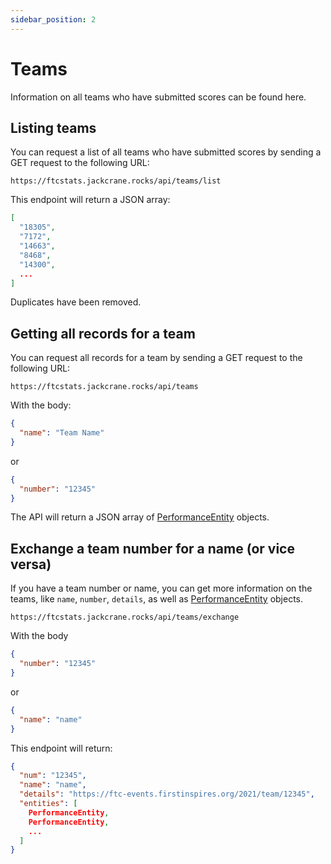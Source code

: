 ```yaml
---
sidebar_position: 2
---
```


# Teams

Information on all teams who have submitted scores can be found here.

## Listing teams

You can request a list of all teams who have submitted scores by sending a GET request to the following URL:

```
https://ftcstats.jackcrane.rocks/api/teams/list
```

This endpoint will return a JSON array:

```json
[
  "18305",
  "7172",
  "14663",
  "8468",
  "14300",
  ...
]
```

Duplicates have been removed.

## Getting all records for a team

You can request all records for a team by sending a GET request to the following URL:

```
https://ftcstats.jackcrane.rocks/api/teams
```

With the body:

```json
{
  "name": "Team Name"
}
```

or

```json
{
  "number": "12345"
}
```

The API will return a JSON array of [PerformanceEntity](performance-entity) objects.

## Exchange a team number for a name (or vice versa)

If you have a team number or name, you can get more information on the teams, like `name`, `number`, `details`, as well as [PerformanceEntity](performance-entity) objects.

```
https://ftcstats.jackcrane.rocks/api/teams/exchange
```

With the body

```json
{
  "number": "12345"
}
```

or

```json
{
  "name": "name"
}
```

This endpoint will return:

```json
{
  "num": "12345",
  "name": "name",
  "details": "https://ftc-events.firstinspires.org/2021/team/12345",
  "entities": [
    PerformanceEntity,
    PerformanceEntity,
    ...
  ]
}
```

